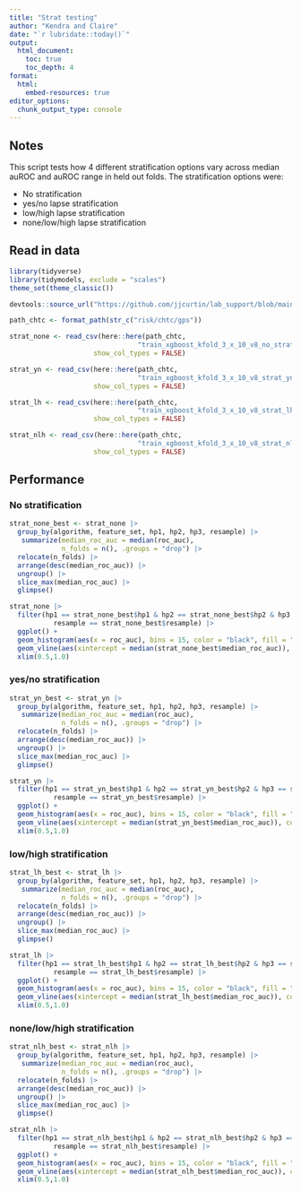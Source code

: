 ---
title: "Strat testing"
author: "Kendra and Claire"
date: "`r lubridate::today()`"
output: 
  html_document:
    toc: true 
    toc_depth: 4
format:
  html:
    embed-resources: true
editor_options: 
  chunk_output_type: console
---

## Notes

This script tests how 4 different stratification options vary across median auROC and auROC range in held out folds. The stratification options were:   

- No stratification
- yes/no lapse stratification
- low/high lapse stratification
- none/low/high lapse stratification 


## Read in data
```{r}
library(tidyverse)
library(tidymodels, exclude = "scales")
theme_set(theme_classic()) 

devtools::source_url("https://github.com/jjcurtin/lab_support/blob/main/format_path.R?raw=true")

path_chtc <- format_path(str_c("risk/chtc/gps"))
```


```{r}
strat_none <- read_csv(here::here(path_chtc, 
                                "train_xgboost_kfold_3_x_10_v8_no_strat/output/batch_results.csv"),
                     show_col_types = FALSE) 

strat_yn <- read_csv(here::here(path_chtc, 
                                "train_xgboost_kfold_3_x_10_v8_strat_yn/output/batch_results.csv"),
                     show_col_types = FALSE) 

strat_lh <- read_csv(here::here(path_chtc, 
                                "train_xgboost_kfold_3_x_10_v8_strat_lh/output/batch_results.csv"),
                     show_col_types = FALSE)

strat_nlh <- read_csv(here::here(path_chtc, 
                                "train_xgboost_kfold_3_x_10_v8_strat_nlh/output/batch_results.csv"),
                     show_col_types = FALSE) 
```


## Performance

### No stratification
```{r}
strat_none_best <- strat_none |> 
  group_by(algorithm, feature_set, hp1, hp2, hp3, resample) |> 
   summarize(median_roc_auc = median(roc_auc),
             n_folds = n(), .groups = "drop") |> 
  relocate(n_folds) |> 
  arrange(desc(median_roc_auc)) |> 
  ungroup() |> 
  slice_max(median_roc_auc) |> 
  glimpse()

strat_none |> 
  filter(hp1 == strat_none_best$hp1 & hp2 == strat_none_best$hp2 & hp3 == strat_none_best$hp3 &
           resample == strat_none_best$resample) |> 
  ggplot() +
  geom_histogram(aes(x = roc_auc), bins = 15, color = "black", fill = "light grey")  +
  geom_vline(aes(xintercept = median(strat_none_best$median_roc_auc)), color = "red") +
  xlim(0.5,1.0)
```

### yes/no stratification
```{r}
strat_yn_best <- strat_yn |> 
  group_by(algorithm, feature_set, hp1, hp2, hp3, resample) |> 
   summarize(median_roc_auc = median(roc_auc),
             n_folds = n(), .groups = "drop") |> 
  relocate(n_folds) |> 
  arrange(desc(median_roc_auc)) |> 
  ungroup() |> 
  slice_max(median_roc_auc) |> 
  glimpse()

strat_yn |> 
  filter(hp1 == strat_yn_best$hp1 & hp2 == strat_yn_best$hp2 & hp3 == strat_yn_best$hp3 &
           resample == strat_yn_best$resample) |> 
  ggplot() +
  geom_histogram(aes(x = roc_auc), bins = 15, color = "black", fill = "light grey")  +
  geom_vline(aes(xintercept = median(strat_yn_best$median_roc_auc)), color = "red") +
  xlim(0.5,1.0)
```

### low/high stratification
```{r}
strat_lh_best <- strat_lh |> 
  group_by(algorithm, feature_set, hp1, hp2, hp3, resample) |> 
   summarize(median_roc_auc = median(roc_auc),
             n_folds = n(), .groups = "drop") |> 
  relocate(n_folds) |> 
  arrange(desc(median_roc_auc)) |> 
  ungroup() |> 
  slice_max(median_roc_auc) |> 
  glimpse()

strat_lh |> 
  filter(hp1 == strat_lh_best$hp1 & hp2 == strat_lh_best$hp2 & hp3 == strat_lh_best$hp3 &
           resample == strat_lh_best$resample) |> 
  ggplot() +
  geom_histogram(aes(x = roc_auc), bins = 15, color = "black", fill = "light grey")  +
  geom_vline(aes(xintercept = median(strat_lh_best$median_roc_auc)), color = "red") +
  xlim(0.5,1.0)
```

### none/low/high stratification
```{r}
strat_nlh_best <- strat_nlh |> 
  group_by(algorithm, feature_set, hp1, hp2, hp3, resample) |> 
   summarize(median_roc_auc = median(roc_auc),
             n_folds = n(), .groups = "drop") |> 
  relocate(n_folds) |> 
  arrange(desc(median_roc_auc)) |> 
  ungroup() |> 
  slice_max(median_roc_auc) |> 
  glimpse()

strat_nlh |> 
  filter(hp1 == strat_nlh_best$hp1 & hp2 == strat_nlh_best$hp2 & hp3 == strat_nlh_best$hp3 &
           resample == strat_nlh_best$resample) |> 
  ggplot() +
  geom_histogram(aes(x = roc_auc), bins = 15, color = "black", fill = "light grey")  +
  geom_vline(aes(xintercept = median(strat_nlh_best$median_roc_auc)), color = "red") +
  xlim(0.5,1.0)
```

